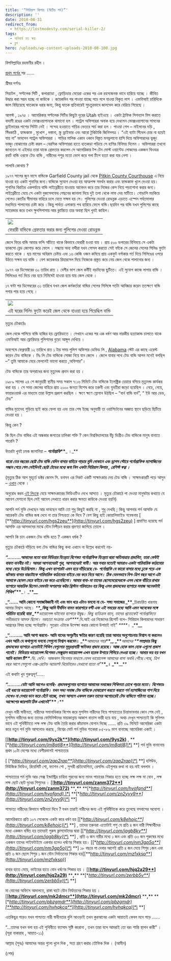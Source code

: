 ```yaml
---
title: '“সিরিয়াল কিলার (দ্বিতীয় পর্ব)”'
description: ''
date: 2018-08-31
redirect_from:
  - https://lostmodesty.com/serial-killer-2/
tags:
  - অনিবার্য যত ক্ষয়
  - ব্লগ
hero: /uploads/wp-content-uploads-2018-08-100.jpg
---
```


বিসমিল্লাহির রহমানীর রহীম ।

[প্রথম পর্বের ](http://lostmodesty.blogspot.com/2016/04/blog-post_18.html)পর ......

শ্রীঘর দর্শনঃ

সিয়াটল , সল্টলেক সিটি , কলারাডো , ফ্লোড়িডার মেয়েরা একের পর এক রহস্যজনক ভাবে হারিয়ে যাচ্ছে । জীবিত উদ্ধার করা সম্ভব হচ্ছে না কাউকে । কয়েকদিন পর পাওয়া যাচ্ছে পচে গলে যাওয়া বিকৃত লাশ । এফবিআই চারিদিকে জাল বিছিয়েছে ঘাতককে ধরার জন্য, কিন্তু ঘাতক প্রতিবারেই সুচতুরভাবে জালভেদ করে বেরিয়ে গিয়েছে ।

আগস্ট , ১৯৭৫ । আমেরিকার সল্টলেক সিটির কিছুটা দূরের Utah হাইওয়ে । একটা ট্রাফিক সিগন্যাল মিস করাতে বাদামী রঙের একটা ভোক্সওয়াগানকে থামানো হল । প্যাট্রল অফিসাররা অবাক হয়ে দেখলেন ভোক্সওয়াগানের সামনের ড্রাইভারের পাশের সিটটা নেই । সন্দেহ হওয়াতে গাড়ির ভেতরে সার্চ করা হল । পাওয়া গেল – নাইলনের দড়ি , সিঁধকাঠি , হ্যান্ডকাফ , মুখোশ , দস্তানা, স্ক্রু ড্রাইভার এবং আরো টুকিটাকি জিনিসপত্র । “এই ব্যাটা সিঁধেল চোর না হয়েই যায় না” ভাবলেন প্যাট্রল অফিসাররা । গাড়ির মালিক একান ওকান বিস্তৃত মনভুলানো হাসি দিয়ে অফিসারদের ভুজুং ভাজুং বোঝানোর চেষ্টা করল – বেরসিক অফিসাররা হাতে হাতকড়া পড়িয়ে সে হাসির বিনিময় দিলেন । অফিসাররা তখনো জানতেন না এইমাত্র তারা যাকে গ্রেফতার করলেন সে আমেরিকার টপ টেন মোস্ট ওয়ান্টেড লোকদের একজন থিওডর রবার্ট বান্ডি ওরফে টেড বান্ডি , নারীদের পশুর মতো ভোগ করে গলা টিপে হত্যা করা যার নেশা ।

পালাবি কোথায় ?

১৯৭৭ সালের জুন মাসে বান্ডিকে Garfield County jail থেকে [Pitkin County Courthouse](https://en.wikipedia.org/wiki/Pitkin_County_Courthouse) এ নিয়ে যাওয়া হয় একটা শুনানির জন্য।বান্ডিকে সুযোগ দেওয়া হয় আত্মপক্ষ সমর্থন করার এবং হ্যান্ডকাফ খুলে দেওয়া হয়। শুনানির বিরতির একপর্যায়ে বান্ডি লাইব্রেরীতে যাওয়ায় আবেদন করে তার নিজের কেস নিয়ে পড়াশোনা করার জন্য।লাইব্রেরীতে যেয়ে সে একটা বুকসেলফের পেছনের জানালা দিয়ে দুই তলা থেকে লাফ দেয় মাটিতে। গোড়ালি মচকিয়ে গেলেও কোর্টের সীমানার বাহিরে চলে যেতে সক্ষম হয় সে। পুলিশের দেওয়া রোডব্লক এড়াতে এস্পেন পর্বতমালার মধ্যদিয়ে পালানোর চেষ্টা করে ।কিন্তু পার্বত্য এলাকায় পথ হারিয়ে ফেলে বান্ডি।ছয়দিন পর বান্ডি যখন পুলিশের কাছে স্যারেন্ডার করে তখন ক্ষুদপিপাসায় আর ক্লান্তিতে তার অবস্থা ছিল খুবই কাহিল।

|                                                                                                          |
| -------------------------------------------------------------------------------------------------------- |
| ![](uploads/wp-content-uploads-2018-08-Roadblock-set-up-after-Ted-Bundys-escape-from-prison-300x203.jpg) |
| ফেরারী বান্ডিকে গ্রেফতার করার জন্য পুলিশের দেওয়া রোডব্লক                                                 |

জেলে ফিরে বান্ডি আবার ফন্দি আঁটতে থাকে কিভাবে ফেরারী হওয়া যায় । প্রায় ৫০০ ডলারের বিনিময়ে সে একটা হ্যাকসো ব্লেড জোগাড় করে ফেলে । সন্ধ্যায় অন্য বন্দীরা যখন গোসল করতো সেই ফাঁকে সে জেলের সেলের সিলিঙ ফুটো করতে থাকে । ছয় মাসের অবিরাম চেষ্টায় এবং ১৬ কেজি ওজন কমিয়ে প্রায় একফুট বর্গাকার গর্ত দিয়ে সিলিঙের ওপরে উঠতে সক্ষম হয় বান্ডি । বেশ কয়েকবার রিহারসেল দিয়ে নিজেকে প্রস্তুত করে নেয় জেল থেকে পালানোর জন্য ।

১৯৭৭ এর ডিসেম্বরের ৩০ তারিখ রাত । বেশীর ভাগ জেল কর্মীই বড়দিনের ছুটিতে। এই সুযোগ কাজে লাগায় বান্ডি । সিলিঙের গর্ত দিয়ে বের হয়ে নিমিষেই হাওয়া হয়ে যায় জেল থেকে ।

১৭ ঘন্টা পর ডিসেম্বরের ৩১ তারিখে যখন জেল কর্মকর্তারা বান্ডির সেলের সিলিঙ্গে গর্তটা আবিষ্কার করেন ততক্ষণে বান্ডি পগার পার হয়ে গেছে ।

|                                                              |
| ------------------------------------------------------------ |
| ![](uploads/wp-content-uploads-2018-08-bundy401-204x300.jpg) |
| এই ঘরের সিলিং ফুটো করেই জেল থেকে হাওয়া হয়ে গিয়েছিল বান্ডি    |

মৃত্যুর চৌকাঠেঃ

জেল থেকে পালিয়ে বান্ডি হাজির হয় ফ্লোরিডাতে । সেখানে একের পর এক ধর্ষণ আর নারকীয় হত্যাকান্ড চালাতে থাকে এফবিআই আর ফ্লোরিডার পুলিশদের বুড়ো আঙ্গুল দেখিয়ে ।

অবশেষে ফেব্রুয়ারী ১২ তারিখে রাত ১ টার সময় পুলিশ অফিসার ডেভিড লি , [Alabama](https://en.wikipedia.org/wiki/Alabama) স্টেট এর কাছে এরেস্ট করেন টেড বান্ডিকে । মিঃ লি টেড বান্ডিকে সোজা নিয়ে যান জেলে । জেলে যাবার পথে টেড বান্ডি আপন মনেই বলছিল –“ তুমি আমাকে মেরে ফেললেই ভালো করতে ,অফিসার”।

টেড বান্ডিকে তার অপরাধের জন্য মৃত্যুদন্ড প্রদান করা হয় ।

১৯৮৯ সালের ২৪ শে জানুয়ারী স্থানীয় সময় সকাল ৭:১৬ মিনিটে টেড বান্ডিকে ইলেক্ট্রিক চেয়ারে বসিয়ে মৃত্যুদন্ড কার্যকর করা হয় । সে সময় জেলের বাহিরে প্রায় ২০০০ জনতা বিশেষ করে তরুনী এবং যুবতীরা জড়ো হয়েছিল । নেচে, গেয়ে, ফায়ারওয়ার্ক এর মাধ্যমে তারা উল্লাস প্রকাশ করছিল । ক্ষণে ক্ষণে স্লোগান উঠছিল – “বার্ন বান্ডি বার্ন”, “ ইউ আর ডেড, টেড”

বান্ডির মৃতদেহ পুড়িয়ে ছাই করে ফেলা হয় এবং তার শেষ ইচ্ছে অনুযায়ী তা ওয়াশিংটনের অজ্ঞাত স্থানে ছড়িয়ে ছিটিয়ে দেওয়া হয় ।

কিন্তু কেন ?

কি ছিল টেড বান্ডির এই অন্ধকার জগতের চালিকা শক্তি ? কেন বিশ্ববিদ্যালয়ের উঁচু ডিগ্রীও টেড বান্ডিকে মানুষ বানাতে পারেনি ?

উত্তরটা খুবই চমক জাগানিয়া – _**পর্নো**_**_গ্রাফি_\*\***_ ।_\*\*

**_বারো তের বছরের ছোট্ট টেড বান্ডি যেদিন বাসার বাহিরে পাড়ার মুদি দোকানে এবং ড্রাগস স্টোরে পর্নোগ্রাফিক ম্যাগাজিনের সন্ধান পেয়ে গেল সেইদিনই ছোট্ট টেডের মধ্যে জন্ম নিল একটা সিরিয়াল কিলার , রেপিস্ট স্বত্বা ।_**

(মৃত্যুর ঠিক আগ মুহূর্তে ডক্টর জেমস সি. ডবসন এর নিকট একটি সাক্ষাৎকার দেয় টেড বান্ডি । সাক্ষাৎকারটি পড়ে আসুন – [এখান](https://bit.ly/2Qoew3Z) থেকে ।

অনুরোধ করব [এই লিংকে](https://www.youtube.com/watch?v=YgnKclKF6Co) যেয়ে সাক্ষাৎকারের ভিডিওটিও দেখে আসতে । মৃত্যুর চৌকাঠে পা দেওয়া মানুষটার কথাতে যে আবেগ মেশানো ছিল সেই আবেগ লেখাতে ধারন করার ক্ষমতা কাউকে দেওয়া হয়নি)

আপনি পর্ন মুভি দেখছেন আর ভাবছেন আমি তো শুধু কিছুই করছি না , শুধু দেখছি ; কিন্তু আপনার পর্ন আসক্তি যে আরেকটা টেড বান্ডির জন্ম দেবে না তার নিশ্চয়তা কে দিবে ? বেশ কিছু হাই কোয়ালিফাইড গবেষনায় \[ [**http://tinyurl.com/hgs2zeu**](http://tinyurl.com/hgs2zeu) ] প্রমাণিত হয়েছে পর্ন আসক্তি এর আসক্তদের মাঝে যৌন নিপীড়ন করার প্রবণতা জাগিয়ে তোলে ।

আপনি কি চান একজন টেড বান্ডি হতে ? একজন ধর্ষক ?

মৃত্যুর চৌকাঠে দাঁড়িয়ে বলা টেড বান্ডির কিছু কথা এখানে না উল্লেখ করলেই নয়-

**_“.........আমাদের মতো যারা মিডিয়ার হিংস্রতা বিশেষত পর্নোগ্রাফিক হিংস্রতা দ্বারা অতিমাত্রায় প্রভাবিত, তারা কেউই বাহ্যত দানবীয় নই। আমরা আপনাদেরই পুত্র, আপনাদেরই স্বামী। আর সবার মতোই আমরাও একটা পারিবারিক কাঠামোর মধ্যে বেড়ে উঠেছিলাম। কিন্তু এখন ব্যাপারটা এমন হয়ে দাঁড়িয়েছে যে- পর্নোগ্রাফি যে কারো বাসার মধ্যে ঢুকে পড়ে এক ঝটকায় বাসার বাচ্চাটাকে পারিবারিক কাঠামোর বাইরে বের করে নিয়ে আসে। ঠিক যেমনভাবে বিশ-ত্রিশ বছর আগে এটা আমাকে ছোবল মেরে বাইরে বের করে এনেছিলো। আমার বাবা-মা তাদের ছেলেমেয়েদেরকে এসব থেকে বাঁচিয়ে রাখার ব্যাপারে আন্তরিক ছিলেন যেমনটা অপরাপর কট্টর খ্রিস্টান পরিবারেও হয় কিন্তু এসব প্রভাবকের ব্যাপারে সমাজ অনেকটাই শিথিল”_\*\***_। _\***\*\_\_**

**_“...... আমি কোনো সমাজবিজ্ঞানী নই এবং ভান ধরে এটাও বলবো না যে- সভ্য সমাজের _\*\***_চিরাচরিত ধারনায় আমার বিশ্বাস আছে। _\***\*_কিন্তু আমি দীর্ঘদিন যাবত কারাগারে বন্দী এবং এই সময়ের মধ্যে আমি এমন অনেকের সঙ্গে পরিচিত হয়েছি যারা _\*\***_ভায়োলেন্স ঘটানোর ব্যাপারে উদ্বুদ্ধ। কিছু ব্যতিক্রম বাদে, তাদের প্রত্যেকেই পর্নোগ্রাফিতে গভীরভাবে আসক্ত ছিলো। নরহত্যা সংক্রান্ত এফ_\***\*_.বি.আই এর নিজেদের রিপোর্ট বলে- সিরিয়াল কিলারদের সাধারণ আগ্রহের বিষয় হচ্ছে পর্নোগ্রাফি। সুতরাং এটাকে উপেক্ষা করার কোনো উপায়ই নাই” _\*\***_। _\***\*\_\_**

**_“......... আমি আশা করবো- আমি যাদের অপূরণীয় ক্ষতির কারণ হয়েছি তারা আমার অনুশোচনায় বিশ্বাস না করলেও এখন আমি যে কথাগুলো বলবো সেগুলো বিশ্বাস করবেন। _\*\***_আমাদের শহর_\***\*_, _\*\***_আমাদের _\***\*_সম্প্রদায় কিছু প্রভাবকের ব্যাপারে এতোটাই শিথিল যেগুলোর সুদূরপ্রসারী ক্ষতিকর প্রভাব রয়েছে। আজ হোক কাল হোক এগুলো প্রকাশ পাবেই। মিডিয়ায় ভায়োলেন্স বিশেষত সেক্সুয়াল ভায়োলেন্স এখন হরেক উপায়ে গিলিয়ে দেওয়া হচ্ছে। আমার ভয় হয় যখন আমি ক্যাবল টি_\*\***_.ভি. দেখি। আজকাল সিনেমার মাধ্যমে যেসব ভায়োলেন্স আমাদের বাসা অবধি পৌঁছে গেছে, ত্রিশ বছর আগে সেগুলো এক্স-রেটেড অ্যাডাল্ট থিয়েটারেও দেখানো হতো না”_\***\*_। _\*\***\_\_\*\*

এই কথাটা খুব গুরুত্বপূর্ণ......

**_“.........যেটা আমি আগেও বলেছি- প্রভাবকগুলোর ব্যাপারে আমাদের সমাজের শিথিলতা চোখে পড়ার মতো। বিশেষতঃ এই ধরণের ভায়োলেন্ট পর্নোগ্রাফি। যখন সভ্য সমাজ টেড বান্ডিকে দোষারোপ করতে করতে পর্ন ম্যাগাজিনের পাশ দিয়ে দেখেও না দেখার ভান করে হেঁটে যাচ্ছে, তখন আসলে একদল তরুন তাদের অগোচরেই টেড বান্ডিতে পরিণত হচ্ছে। আক্ষেপের জায়গাটা ঠিক এখানেই”_\*\***_।_\*\*

দেখুন নারী স্বাধীনতা, নারীদের সমানাধিকার বিশেষ করে মুসলিম নারীদের নিয়ে পাশ্চাত্যের চিন্তাভাবনার কোন শেষ নেই , মুসলিম নারীদের জন্য তাদের ফেমিনিস্টদের মায়াকান্নায় আকাশ বাতাস ভারী হয়ে যায় , অথচ দেখুন পাশ্চাত্যই কি সুনিপন ভাবে এই পৃথিবীটাতে লক্ষ লক্ষ টেড বান্ডি তৈরি করার কাঁচামাল যোগান দিচ্ছে ...... প্রতি ৩৯ মিনিটে আমেরিকা একটা করে নতুন পর্ন মুভি আপলোড করছে , বিশ্বের মোট পর্ন মুভির শতকরা ৮৫-৮৯ ভাগ বানাচ্ছে আমেরিকা একাই ।

\[[**http://tinyurl.com/9ys2k**](http://tinyurl.com/9ys2k)** , **[**http://tinyurl.com/jm8qtl8**](http://tinyurl.com/jm8qtl8)\*\* \*\*] পর্ন মুভি বানানোয় প্রথম ১০টা দেশের মধ্যে বেশীরভাগই পাশ্চাত্যের

\[ [**http://tinyurl.com/zap2rap**](http://tinyurl.com/zap2rap)\*\* \*\*] হলিউড, মিউজিক ভিডিও, রিয়েলিটি শো, ফ্যাশন শো , সুন্দরী প্রতিযোগিতা, রেসলিং এইগুলার কথা না হয় নাই বললাম ।

পাশ্চাত্যের পর্ন মুভি আর সেক্স ইন্ডাস্ট্রির চাহিদা পুরনের জন্য মানব পাচারের শিকার হতে হচ্ছে লক্ষ লক্ষ মা বোন , লক্ষ লক্ষ ছোট ছোট দুধের শিশুদের । \[[**http://tinyurl.com/zanm372**](http://tinyurl.com/zanm372)** \*\***,\***\* **[**http://tinyurl.com/hvofqnd**](http://tinyurl.com/hvofqnd),\*\* **[**http://tinyurl.com/zn2yvy9**](http://tinyurl.com/zn2yvy9)\*\* \*\*]

পাশ্চাত্য নারীদের কিভাবে স্বাধীনতা দিবে ? যখন তারাই নারীদের জন্য এই পৃথিবীটাকে করে তুলেছে বসবাসের অযোগ্য ।

আমেরিকাতে প্রতি ১০৭ সেকেন্ডে একটা করে ধর্ষণ হয় \[[**http://tinyurl.com/k8ehojc**](http://tinyurl.com/k8ehojc)\*\* **] , তাদের তরুনরা এতোটাই পশু যে প্রতি ৪ জন নারী শিক্ষার্থীদের মধ্যে একজন ধর্ষিত হয় তাদেরই পুরুষ ক্লাসমেটদের দ্বারা \[[**http://tinyurl.com/jagb8ky**](http://tinyurl.com/jagb8ky)\*\* **] , প্রতি ৬ জন নারীর মধ্যে ১ জন এবং প্রতি ৩৩ জন পুরুষের মধ্যে একজন তাদের লাইফটাইমে একবার হলেও ধর্ষণের শিকার হয়। \[[**http://tinyurl.com/nm3gp5o**](http://tinyurl.com/nm3gp5o)\*\* **] ১৮ বছরে পা দেবার আগেই প্রতি ৪ জন মেয়ে শিশুর ১জন এবং প্রতি ৬ জন ছেলে শিশুর ১ জন যৌন নির্যাতনের শিকার হয়\[[**http://tinyurl.com/mzfxksp**](http://tinyurl.com/mzfxksp)]

বাবার হাতে মেয়ে, ভাইয়ের হাতে বোন ধর্ষণের শিকার হয় । \[[**http://tinyurl.com/hjq2a29**](http://tinyurl.com/hjq2a29)** \*\***,\***\* **[**http://tinyurl.com/zerbb5v**](http://tinyurl.com/zerbb5v)\*\* \*\*]

মা বোনেরা অফিসে আদালতে, রাস্তা ঘাটে যৌন নির্যাতনের শিকার হয় । \[[**http://tinyurl.com/mk2dmcr**](http://tinyurl.com/mk2dmcr)** \*\***,\***\* **[**http://tinyurl.com/pbzgmdr**](http://tinyurl.com/pbzgmdr)[**http://tinyurl.com/hvhqkcq**](http://tinyurl.com/hvhqkcq)\*\* \*\*]

এতকিছুর পরেও যখন পাশ্চাত্য নারী স্বাধীনতার বুলি আওড়াই তখন কুরআনের একটা আয়াতই কেবল মনে পড়ে ……

“…তাদের যখন বলা হয় এই পৃথিবীতে ফ্যাসাদ সৃষ্টি করোনা , তখন তারা বলে আমরাই তো বরং শান্তি স্থাপন কারী” । (সূরা বাকারাহ , আয়াত-১১)

আল্লাহ (সুবঃ) আমাদের অন্তর গুলো খুলে দিক , সত্য গ্রহণ করার তৌফিক দিক । (আমীন)

(শেষ)
